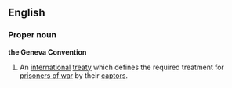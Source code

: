 ==English==
===Proper noun===
{{wikipedia}}
'''the Geneva Convention'''

#An [[international]] [[treaty]] which defines the required treatment for [[prisoner of war|prisoners of war]] by their [[captor]]s.